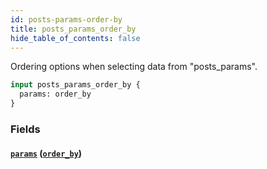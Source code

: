 ```yaml
---
id: posts-params-order-by
title: posts_params_order_by
hide_table_of_contents: false
---
```



Ordering options when selecting data from "posts_params".

```graphql
input posts_params_order_by {
  params: order_by
}
```


### Fields

#### [`params`](#) ([`order_by`](../enums/order-by))






